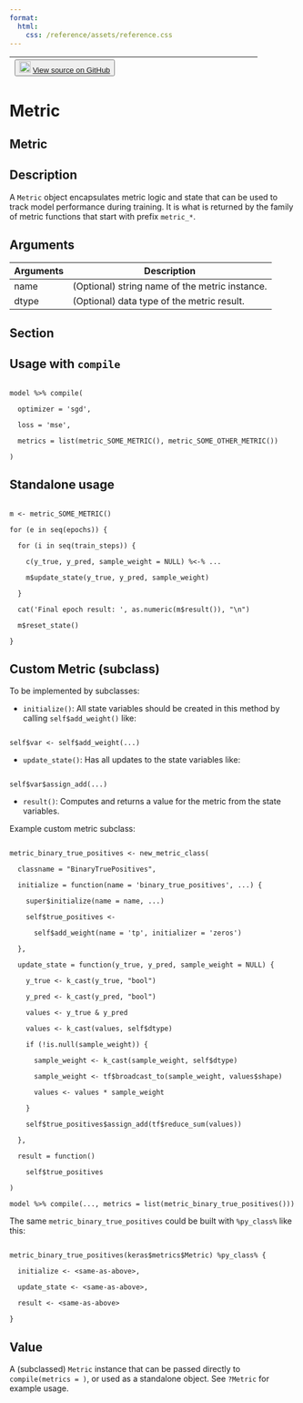 ```yaml
---
format:
  html:
    css: /reference/assets/reference.css
---
```


| <button class="button"> ![](/reference/assets/GitHub-Mark-32px.png){width="20"} [View source on GitHub](https://github.com/rstudio/keras//blob/main/R/metrics.R#L90) </button> |
|:------------------------------:|:--------------------------------------:|

# Metric

## Metric

## Description
A `Metric` object encapsulates metric logic and state that can be used to track model performance during training. It is what is returned by the family of metric functions that start with prefix `metric_*`. 



## Arguments
|Arguments|Description|
|---|---|
| name | (Optional) string name of the metric instance. |
| dtype | (Optional) data type of the metric result. |


## Section

## Usage with `compile`

```

model %>% compile( 

  optimizer = 'sgd', 

  loss = 'mse', 

  metrics = list(metric_SOME_METRIC(), metric_SOME_OTHER_METRIC()) 

) 

```

## Standalone usage

```

m <- metric_SOME_METRIC() 

for (e in seq(epochs)) { 

  for (i in seq(train_steps)) { 

    c(y_true, y_pred, sample_weight = NULL) %<-% ... 

    m$update_state(y_true, y_pred, sample_weight) 

  } 

  cat('Final epoch result: ', as.numeric(m$result()), "\n") 

  m$reset_state() 

} 

```

## Custom Metric (subclass)

To be implemented by subclasses: 

- `initialize()`: All state variables should be created in this method by calling `self$add_weight()` like: 

```

self$var <- self$add_weight(...) 

```

- `update_state()`: Has all updates to the state variables like: 

```

self$var$assign_add(...) 

```

- `result()`: Computes and returns a value for the metric from the state variables. 

Example custom metric subclass: 

```

metric_binary_true_positives <- new_metric_class( 

  classname = "BinaryTruePositives", 

  initialize = function(name = 'binary_true_positives', ...) { 

    super$initialize(name = name, ...) 

    self$true_positives <- 

      self$add_weight(name = 'tp', initializer = 'zeros') 

  }, 

  update_state = function(y_true, y_pred, sample_weight = NULL) { 

    y_true <- k_cast(y_true, "bool") 

    y_pred <- k_cast(y_pred, "bool") 

    values <- y_true & y_pred 

    values <- k_cast(values, self$dtype) 

    if (!is.null(sample_weight)) { 

      sample_weight <- k_cast(sample_weight, self$dtype) 

      sample_weight <- tf$broadcast_to(sample_weight, values$shape) 

      values <- values * sample_weight 

    } 

    self$true_positives$assign_add(tf$reduce_sum(values)) 

  }, 

  result = function() 

    self$true_positives 

) 

model %>% compile(..., metrics = list(metric_binary_true_positives())) 

```

The same `metric_binary_true_positives` could be built with `%py_class%` like this: 

```

metric_binary_true_positives(keras$metrics$Metric) %py_class% { 

  initialize <- <same-as-above>, 

  update_state <- <same-as-above>, 

  result <- <same-as-above> 

} 

```

## Value
A (subclassed) `Metric` instance that can be passed directly to `compile(metrics = )`, or used as a standalone object. See `?Metric` for example usage. 




